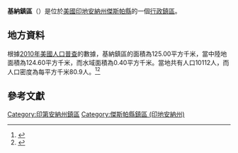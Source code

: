 {{noteTA
|G1=USState
|G2=地名
|G3=Unit
}}
{{Infobox settlement
|official_name            = 基納鎮區
|native_name = Keener Township
|settlement_type          = [[行政鎮區|行政鎮區]]
|image_skyline            = 
|imagesize                = 
|image_map                = Map highlighting Keener Township, Jasper County, Indiana.svg
|mapsize                  = 250px
|pushpin_map  =USA Indiana
|pushpin_label = 基納鎮區
|pushpin_label_position   = top
|pushpin_map_caption      = 基納鎮區在印地安納州的位置
|subdivision_type         = [[世界政區索引|國家]]
|subdivision_type1        = [[美国州份|州份]]
|subdivision_type2        = [[印地安納州行政区划|縣]]
|subdivision_name         = [[美国|美国]]
|subdivision_name1        = [[印地安納州|印地安納州]]
|subdivision_name2        = [[傑斯帕縣_(印地安納州)|傑斯帕縣]]
|elevation_ft             = 666
|elevation_m              = 203
|timezone                 = [[北美东部時區|北美东部時區]]
|area_total_km2           = 125.00
|area_land_km2            = 124.60
|area_water_km2           = 0.40
|area_total_sq_mi         = 
|area_land_sq_mi          = 
|area_water_sq_mi         = 
|population_as_of         = [[2010年美國人口普查|2010]]
|population_footnotes     = 
|population_total         = 10112
|population_density_km2   = auto
|population_density_sq_mi = auto
|utc_offset               = -5
|coordinates              = {{coord|41|11|23|N|87|12|45|W|type:city_region:US-AL_source:GNS-enwiki|display=inline,title}}
| coor_pinpoint           = 
| coordinates_footnotes   = 
|timezone_DST             = EDT
|utc_offset_DST           = -4
|postal_code_type         = [[美國郵區編號|郵區編號]]
|postal_code              = 
|area_code                = {{link-en|电话区号219|Area code 219|219}}
|blank_name = [[地名信息系统|GNIS ID]]
|blank_info = 453522
}}
'''基納鎮區'''（{{lang-en|Keener Township}}）是位於[[美國|美國]][[印地安納州|印地安納州]][[傑斯帕縣_(印地安納州)|傑斯帕縣]]的一個[[行政鎮區|行政鎮區]]。

== 地方資料 ==
根據[[2010年美國人口普查|2010年美國人口普查]]的數據，基納鎮區的面積為125.00平方千米，當中陸地面積為124.60平方千米，而水域面積為0.40平方千米。當地共有人口10112人，而人口密度為每平方千米80.9人。<ref name="GR8">{{cite web|url=http://factfinder2.census.gov|publisher=[[美国人口调查局|美国人口调查局]]|accessdate=2011-05-14|title=American FactFinder|archive-date=2013-09-11|archive-url=https://web.archive.org/web/20130911234518/http://factfinder2.census.gov/|dead-url=no}}</ref><ref>{{cite web|url=https://www.citypopulation.de/en/usa/illinois/admin/|title=USA: Illinois (Counties and Townships) - City Population|accessdate=2020-07-27|archive-date=2020-04-22|archive-url=https://web.archive.org/web/20200422090607/https://www.citypopulation.de/en/usa/illinois/admin/|dead-url=no}}</ref>

== 參考文獻 ==
{{reflist}}

{{傑斯帕縣 (印地安納州)}}

{{DEFAULTSORT:Keener Township}}
[[Category:印第安納州鎮區|Category:印第安納州鎮區]]
[[Category:傑斯帕縣鎮區_(印地安納州)|Category:傑斯帕縣鎮區 (印地安納州)]]

{{Indiana-geo-stub}}